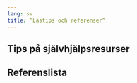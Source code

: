 ```yaml
---
lang: sv
title: ”Lästips och referenser”
---
```


## Tips på självhjälpsresurser

## Referenslista

::: {#refs}
:::
